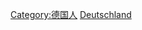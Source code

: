 {{Commonscat|People of Germany by state}}

[[Category:德国人|Category:德国人]]
[[Category:依一級行政區劃分的人物|Deutschland]]